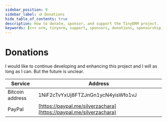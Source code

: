 ```yaml
---
sidebar_position: 9
sidebar_label: 🪙 Donations
hide_table_of_contents: true
description: How to donate, sponsor, and support the TinyORM project.
keywords: [c++ orm, tinyorm, support, sponsors, donations, sponsorship, fund, funding]
---
```



# Donations

I would like to continue developing and enhancing this project and I will as long as I can. But the future is unclear.

<div id='apitable-donations'>
<APITable>

| Service         | Address |
| --------------- | ---------------------------------- |
| Bitcoin address | 1NiF2cTvYxUj8FTZJnGn1ycN4yisWfo1vJ |
| PayPal          | [https://paypal.me/silverzachara](https://paypal.me/silverzachara) |

</APITable>
</div>
